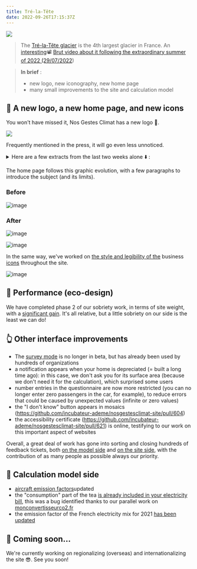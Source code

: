 ---
title: Tré-la-Tête
date: 2022-09-26T17:15:37Z
---

![](https://upload.wikimedia.org/wikipedia/commons/thumb/e/e3/Glacier_de_Tré-la-Tête.jpg/640px-Glacier_de_Tré-la-Tête.jpg)

> The <a href="https://fr.wikipedia.org/wiki/Glacier_de_Tré-la-Tête">Tré-la-Tête glacier</a> is the 4th largest glacier in France. An <a href="https://www.francetvinfo.fr/meteo/canicule/video-un-glaciologue-repond-a-cinq-questions-sur-les-glaciers_5283679.html">interesting</a>📽️ <a href="https://www.francetvinfo.fr/meteo/canicule/video-un-glaciologue-repond-a-cinq-questions-sur-les-glaciers_5283679.html">Brut video about it following the extraordinary summer of 2022 (29/07/2022</a>)

> **In brief** : 
> - new logo, new iconography, new home page 
> - many small improvements to the site and calculation model

## 🎨 A new logo, a new home page, and new icons

You won't have missed it, Nos Gestes Climat has a new logo 🥳. 

![](https://nosgestesclimat.fr/images/petit-logo.png)

Frequently mentioned in the press, it will go even less unnoticed. 

<details><summary>Here are a few extracts from the last two weeks alone ⬇️ : </summary>

 <a href="https://www.ouest-france.fr/bretagne/carhaix-plouguer-29270/a-carhaix-ces-specialistes-de-l-energie-donnent-leurs-conseils-pour-consommer-moins-bc1250aa-3346-11ed-8dd8-fdb9fa809eb1">Ouest-France</a> article: In Carhaix, these energy specialists give their advice on how to consume less

> You can also calculate your carbon footprint at nosgestesclimat.fr

 <a href="https://www.radiofrance.fr/franceinter/un-champion-de-trail-nous-explique-pourquoi-il-renonce-a-une-course-en-raison-de-son-bilan-carbone-7787049">France Inter</a> article: A top-level runner explains why he's giving up the Worlds because of his carbon footprint 

> Andy Symonds has calculated, via the "Nos Gestes Climat" website, that flying to Thailand would explode his carbon footprint.

 Le Dauphiné Libéré <a href="https://www.ledauphine.com/environnement/2022/09/21/les-citoyens-attendent-que-l-etat-les-accompagne-dans-leurs-efforts">has launched a survey and quotes NGC</a> Find out the results of our survey "The French and their carbon footprint" 

> The average French person emits 11.2 tons of CO2e per year. Experts believe that this figure should be limited to 2 tonnes per year to curb climate change and meet the targets of the Paris Agreement. To find out more about your carbon footprint, Ademe has launched an online tool called "Nos Gestes Climat".

Visit quoutside<a href="https://www.outside.fr/comment-evaluer-votre-empreinte-carbone-les-3-meilleurs-calculateurs">.fr</a>.

</details>

The home page follows this graphic evolution, with a few paragraphs to introduce the subject (and its limits). 



### Before 

![image](https://user-images.githubusercontent.com/1177762/191323489-088461c2-b1b9-46fe-bce2-c1e459104569.png)

### After

![image](https://user-images.githubusercontent.com/1177762/191323550-993c5109-ae91-4baa-8853-af240bf4c279.png)


![image](https://user-images.githubusercontent.com/1177762/191323669-952493a1-7b17-4d38-a48b-313f2a592863.png)



In the same way, we've worked on <a href="https://github.com/incubateur-ademe/nosgestesclimat-site/pull/570">the style and legibility of the</a> business <a href="https://github.com/incubateur-ademe/nosgestesclimat-site/pull/570">icons</a> throughout the site.

![image](https://user-images.githubusercontent.com/1177762/192312016-67af3382-6e02-49db-b791-8ba1702eb0ce.png)


## 🐎 Performance (eco-design)

We have completed phase 2 of our sobriety work, in terms of site weight, with a <a href="https://github.com/incubateur-ademe/nosgestesclimat-site/pull/602">significant gain</a>. It's all relative, but a little sobriety on our side is the least we can do!

## 👆️ Other interface improvements

- The <a href="https://nosgestesclimat.fr/groupe">survey mode</a> is no longer in beta, but has already been used by hundreds of organizations
- a notification appears when your home is depreciated (= built a long time ago): in this case, we don't ask you for its surface area (because we don't need it for the calculation), which surprised some users
- number entries in the questionnaire are now more restricted (you can no longer enter zero passengers in the car, for example), to reduce errors that could be caused by unexpected values (infinite or zero values)
- the "I don't know" button appears in mosaics (https://github.com/incubateur-ademe/nosgestesclimat-site/pull/604)
- the accessibility certificate (https://github.com/incubateur-ademe/nosgestesclimat-site/pull/621) is online, testifying to our work on this important aspect of websites

Overall, a great deal of work has gone into sorting and closing hundreds of feedback tickets, both <a href="https://github.com/incubateur-ademe/nosgestesclimat/issues">on the model side</a> and <a href="https://github.com/incubateur-ademe/nosgestesclimat-site/issues">on the site side</a>, with the contribution of as many people as possible always our priority.

## 🧮 Calculation model side

- <a href="https://github.com/incubateur-ademe/nosgestesclimat/pull/1489">aircraft emission factors</a>updated
- the "consumption" part of the tea <a href="https://github.com/incubateur-ademe/nosgestesclimat/pull/1494">is already included in your electricity bill</a>, this was a bug identified thanks to our parallel work on <a href="https://monconvertisseurco2.fr/empreinte-carbone/boisson">monconvertisseurco2.fr</a>
- the emission factor of the French electricity mix for 2021 <a href="https://github.com/incubateur-ademe/nosgestesclimat/pull/1484">has been updated</a>

## 🌅 Coming soon...

We're currently working on regionalizing (overseas) and internationalizing the site 😎. See you soon!

